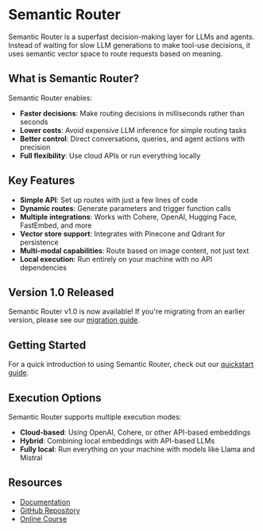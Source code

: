 # Semantic Router

Semantic Router is a superfast decision-making layer for LLMs and agents. Instead of waiting for slow LLM generations to make tool-use decisions, it uses semantic vector space to route requests based on meaning.

## What is Semantic Router?

Semantic Router enables:

- **Faster decisions**: Make routing decisions in milliseconds rather than seconds
- **Lower costs**: Avoid expensive LLM inference for simple routing tasks
- **Better control**: Direct conversations, queries, and agent actions with precision
- **Full flexibility**: Use cloud APIs or run everything locally

## Key Features

- **Simple API**: Set up routes with just a few lines of code
- **Dynamic routes**: Generate parameters and trigger function calls
- **Multiple integrations**: Works with Cohere, OpenAI, Hugging Face, FastEmbed, and more
- **Vector store support**: Integrates with Pinecone and Qdrant for persistence
- **Multi-modal capabilities**: Route based on image content, not just text
- **Local execution**: Run entirely on your machine with no API dependencies

## Version 1.0 Released

Semantic Router v1.0 is now available! If you're migrating from an earlier version, please see our [migration guide](essentials/migration-to-v1.md).

## Getting Started

For a quick introduction to using Semantic Router, check out our [quickstart guide](essentials/quickstart.md).

## Execution Options

Semantic Router supports multiple execution modes:

- **Cloud-based**: Using OpenAI, Cohere, or other API-based embeddings
- **Hybrid**: Combining local embeddings with API-based LLMs
- **Fully local**: Run everything on your machine with models like Llama and Mistral

## Resources

- [Documentation](https://docs.aurelio.ai/semantic-router/index.html)
- [GitHub Repository](https://github.com/aurelio-labs/semantic-router)
- [Online Course](https://www.aurelio.ai/course/semantic-router) 